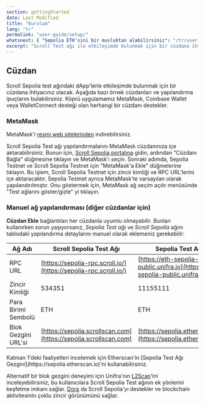 ```yaml
---
section: gettingStarted
date: Last Modified
title: "Kurulum"
lang: "tr"
permalink: "user-guide/setup/"
whatsnext: { "Sepolia ETH'sini bir musluktan alabilirsiniz": "/tr/user-guide/faucet" }
excerpt: "Scroll Test ağı ile etkileşimde bulunmak için bir cüzdana ihtiyacınız var. Bazı örnek cüzdanlara ve yapılandırma ipuçlarına işte buradan ulaşabilirsiniz."
---
```



## Cüzdan

Scroll Sepolia test ağındaki dApp'lerle etkileşimde bulunmak için bir cüzdana ihtiyacınız olacak. Aşağıda bazı örnek cüzdanları ve yapılandırma ipuçlarını bulabilirsiniz. Köprü uygulamamız MetaMask, Coinbase Wallet veya WalletConnect desteği olan herhangi bir cüzdanı destekler.

### MetaMask

MetaMask'i [resmi web sitelerinden](https://metamask.io/download/) indirebilirsiniz.

Scroll Sepolia Test ağı yapılandırmalarını MetaMask cüzdanınıza içe aktarabilirsiniz. Bunun için, [Scroll Sepolia portalına](https://sepolia.scroll.io/portal) gidin, ardından "Cüzdanı Bağla" düğmesine tıklayın ve MetaMask'ı seçin. Sonraki adımda, Sepolia Testnet ve Scroll Sepolia Testnet için "MetaMask'a Ekle" düğmelerine tıklayın. Bu işlem, Scroll Sepolia Testnet için zincir kimliği ve RPC URL'lerini içe aktaracaktır. Sepolia Testnet ayrıca MetaMask'te varsayılan olarak yapılandırılmıştır. Onu göstermek için, MetaMask ağ seçim açılır menüsünde "Test ağlarını göster/gizle" yi tıklayın.

### Manuel ağ yapılandırması (diğer cüzdanlar için)

**Cüzdan Ekle** bağlantıları her cüzdanla uyumlu olmayabilir. Bunları kullanırken sorun yaşıyorsanız, _Sepolia Test ağı_ ve _Scroll Sepolia_ ağını tablodaki yapılandırma detaylarını manuel olarak eklemeniz gerekebilir:

| Ağ Adı             | Scroll Sepolia Test Ağı                                          | Sepolia Test Ağı                                                             |
| ------------------ | ---------------------------------------------------------------- | ---------------------------------------------------------------------------- |
| RPC URL            | [https://sepolia-rpc.scroll.io/](https://sepolia-rpc.scroll.io/) | [https://eth-sepolia-public.unifra.io](https://eth-sepolia-public.unifra.io) |
| Zincir Kimliği     | 534351                                                           | 11155111                                                                     |
| Para Birimi Sembolü| ETH                                                              | ETH                                                                          |
| Blok Gezgini URL'si| [https://sepolia.scrollscan.com](https://sepolia.scrollscan.com) | [https://sepolia.etherscan.io](https://sepolia.etherscan.io)                 |

<Aside type="tip" title="Ek Blok Gezginleri">
  Katman 1'deki faaliyetleri incelemek için Etherscan'in [Sepolia Test Ağı Gezgini](https://sepolia.etherscan.io)'ni kullanabilirsiniz.

Alternatif bir blok gezgini deneyimi için Unifra'nın [L2Scan](https://scroll-sepolia.l2scan.co/)'ini inceleyebilirsiniz, bu kullanıcılara Scroll Sepolia Test ağının ek yönlerini keşfetme imkanı sağlar.
[Dora](https://www.ondora.xyz/network/scroll-sepolia/interactions) da Scroll Sepolia'yı destekler ve blockchain aktivitesinin çoklu zincir görünümünü sağlar.

</Aside>
